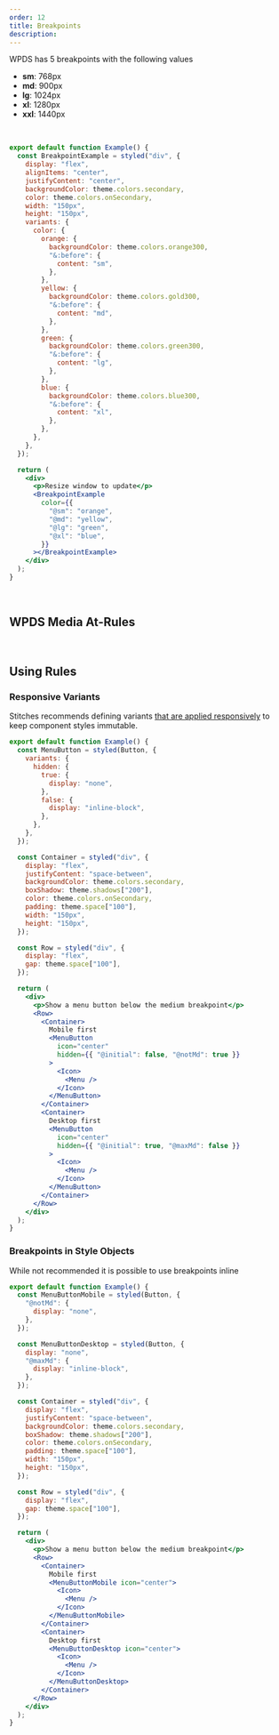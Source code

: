 ```yaml
---
order: 12
title: Breakpoints
description:
---
```


WPDS has 5 breakpoints with the following values

- **sm**: 768px
- **md**: 900px
- **lg**: 1024px
- **xl**: 1280px
- **xxl**: 1440px

<BR />

```jsx withPreview
export default function Example() {
  const BreakpointExample = styled("div", {
    display: "flex",
    alignItems: "center",
    justifyContent: "center",
    backgroundColor: theme.colors.secondary,
    color: theme.colors.onSecondary,
    width: "150px",
    height: "150px",
    variants: {
      color: {
        orange: {
          backgroundColor: theme.colors.orange300,
          "&:before": {
            content: "sm",
          },
        },
        yellow: {
          backgroundColor: theme.colors.gold300,
          "&:before": {
            content: "md",
          },
        },
        green: {
          backgroundColor: theme.colors.green300,
          "&:before": {
            content: "lg",
          },
        },
        blue: {
          backgroundColor: theme.colors.blue300,
          "&:before": {
            content: "xl",
          },
        },
      },
    },
  });

  return (
    <div>
      <p>Resize window to update</p>
      <BreakpointExample
        color={{
          "@sm": "orange",
          "@md": "yellow",
          "@lg": "green",
          "@xl": "blue",
        }}
      ></BreakpointExample>
    </div>
  );
}
```

<BR />

## WPDS Media At-Rules

<Table
  headers={["Name", "Value", "Description"]}
  data={[
    ["sm", "(max-width: 767px)", "Targets the small breakpoint only"],
    [
      "md",
      "(min-width: 768px) and (max-width: 899px)",
      "Targets the medium breakpoint only",
    ],
    [
      "lg",
      "(min-width: 900px) and (max-width: 1023px)",
      "Targets the large breakpoint only",
    ],
    [
      "xl",
      "(min-width: 1024px) and (max-width: 1279px)",
      "Targets the extra-large breakpoint only",
    ],
    [
      "xxl",
      "(min-width: 1280px) and (max-width: 1440px)",
      "Targets the extra-extra-large breakpoint only",
    ],
    [
      "minSm, notSm",
      "(min-width: 768px)",
      'A "mobile first" style breakpoint that targets the small breakpoint and above',
    ],
    [
      "minMd, notMd",
      "(min-width: 900px)",
      'A "mobile first" style breakpoint that targets the medium breakpoint and above',
    ],
    [
      "minLg, notLg",
      "(min-width: 1024px)",
      'A "mobile first" style breakpoint that targets the large breakpoint and above',
    ],
    [
      "minXl, notXl",
      "(min-width: 1280px)",
      'A "mobile first" style breakpoint that targets the extra-large breakpoint and above',
    ],
    [
      "minXxl, notXxl",
      "(min-width: 1441px)",
      'A "mobile first" style breakpoint that targets the extra-extra-large breakpoint and above',
    ],
    [
      "maxSm",
      "(max-width: 767px)",
      'A "desktop first" style breakpoint that targets the small breakpoint and below',
    ],
    [
      "maxMd",
      "(max-width: 900px)",
      'A "desktop first" style breakpoint that targets the medium breakpoint and below',
    ],
    [
      "maxLg",
      "(max-width: 1024px)",
      'A "desktop first" style breakpoint that targets the large breakpoint and below',
    ],
    [
      "maxXl",
      "(max-width: 1280px)",
      'A "desktop first" style breakpoint that targets the extra-large breakpoint and below',
    ],
    [
      "maxXxl",
      "(max-width: 1441px)",
      'A "desktop first" style breakpoint that targets the extra-extra-large breakpoint and below',
    ],
  ]}
/>

<BR />

## Using Rules

### Responsive Variants

Stitches recommends defining variants [that are applied responsively](https://stitches.dev/docs/responsive-styles#responsive-variants) to keep component styles immutable.

```jsx withPreview
export default function Example() {
  const MenuButton = styled(Button, {
    variants: {
      hidden: {
        true: {
          display: "none",
        },
        false: {
          display: "inline-block",
        },
      },
    },
  });

  const Container = styled("div", {
    display: "flex",
    justifyContent: "space-between",
    backgroundColor: theme.colors.secondary,
    boxShadow: theme.shadows["200"],
    color: theme.colors.onSecondary,
    padding: theme.space["100"],
    width: "150px",
    height: "150px",
  });

  const Row = styled("div", {
    display: "flex",
    gap: theme.space["100"],
  });

  return (
    <div>
      <p>Show a menu button below the medium breakpoint</p>
      <Row>
        <Container>
          Mobile first
          <MenuButton
            icon="center"
            hidden={{ "@initial": false, "@notMd": true }}
          >
            <Icon>
              <Menu />
            </Icon>
          </MenuButton>
        </Container>
        <Container>
          Desktop first
          <MenuButton
            icon="center"
            hidden={{ "@initial": true, "@maxMd": false }}
          >
            <Icon>
              <Menu />
            </Icon>
          </MenuButton>
        </Container>
      </Row>
    </div>
  );
}
```

### Breakpoints in Style Objects

While not recommended it is possible to use breakpoints inline

```jsx withPreview
export default function Example() {
  const MenuButtonMobile = styled(Button, {
    "@notMd": {
      display: "none",
    },
  });

  const MenuButtonDesktop = styled(Button, {
    display: "none",
    "@maxMd": {
      display: "inline-block",
    },
  });

  const Container = styled("div", {
    display: "flex",
    justifyContent: "space-between",
    backgroundColor: theme.colors.secondary,
    boxShadow: theme.shadows["200"],
    color: theme.colors.onSecondary,
    padding: theme.space["100"],
    width: "150px",
    height: "150px",
  });

  const Row = styled("div", {
    display: "flex",
    gap: theme.space["100"],
  });

  return (
    <div>
      <p>Show a menu button below the medium breakpoint</p>
      <Row>
        <Container>
          Mobile first
          <MenuButtonMobile icon="center">
            <Icon>
              <Menu />
            </Icon>
          </MenuButtonMobile>
        </Container>
        <Container>
          Desktop first
          <MenuButtonDesktop icon="center">
            <Icon>
              <Menu />
            </Icon>
          </MenuButtonDesktop>
        </Container>
      </Row>
    </div>
  );
}
```
